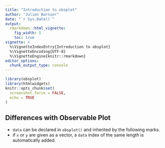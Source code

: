 ```yaml
---
title: "Introduction to obsplot"
author: "Julien Barnier"
date: "`r Sys.Date()`"
output:
  rmarkdown::html_vignette:
    fig_width: 5
    toc: true
vignette: >
  %\VignetteIndexEntry{Introduction to obsplot}
  %\VignetteEncoding{UTF-8}
  %\VignetteEngine{knitr::rmarkdown}
editor_options: 
  chunk_output_type: console
---
```


```r
library(obsplot)
library(htmlwidgets)
knitr::opts_chunk$set(
  screenshot.force = FALSE,
  echo = TRUE
)
```



## Differences with Observable Plot

- `data` can be declared in `obsplot()` and inherited by the following marks.
- if `x` or `y` are given as a vector, a `data` index of the same length is automatically added.